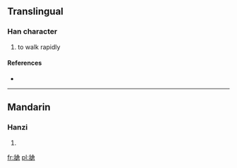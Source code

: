 ==Translingual==

===Han character===
{{Han char|rn=90|rad=爿|as=10|sn=14|four=2826<sub>7</sub>|canj=女一人戈口 (VMOIR)}}

# to walk rapidly

====References====
* {{Han ref|kx=0692.180|dkj=19792|dj=1105.080|hdz=42378.100|uh=7244|ud=29252|bh=E2C5|bd=58053}}

----

==Mandarin==

===Hanzi===
{{cmn-hanzi|pin=[[qiāng]] ([[qiang1]])|wg=ch'iang<sup>1</sup>}}

# {{defn|Mandarin|sort=爿10}}

[[fr:牄]]
[[pl:牄]]